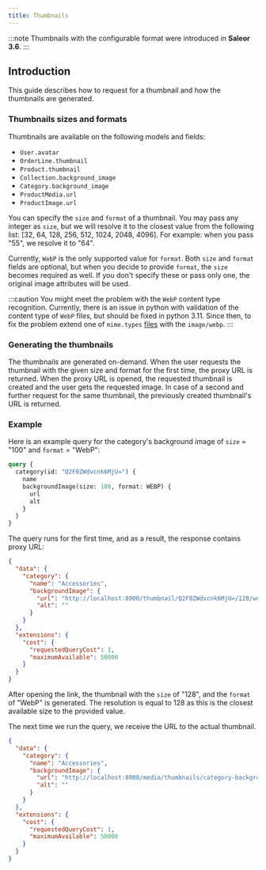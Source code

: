 ```yaml
---
title: Thumbnails
---
```


:::note
Thumbnails with the configurable format were introduced in **Saleor 3.6**.
:::

## Introduction

This guide describes how to request for a thumbnail and how the thumbnails are generated.

### Thumbnails sizes and formats

Thumbnails are available on the following models and fields:

- `User.avatar`
- `OrderLine.thumbnail`
- `Product.thumbnail`
- `Collection.background_image`
- `Category.background_image`
- `ProductMedia.url`
- `ProductImage.url`

You can specify the `size` and `format` of a thumbnail. You may pass any integer as `size`,
but we will resolve it to the closest value from the following list:
[32, 64, 128, 256, 512, 1024, 2048, 4096].
For example: when you pass "55", we resolve it to "64".

Currently, `WebP` is the only supported value for `format`.
Both `size` and `format` fields are optional, but when you decide to provide `format`,
the `size` becomes required as well. If you don't specify these or pass only one,
the original image attributes will be used.

:::caution
You might meet the problem with the `WebP` content type recognition.
Currently, there is an issue in python with validation of the content type of `WebP` files,
but should be fixed in python 3.11.
Since then, to fix the problem extend one of `mime.types`
[files](https://github.com/python/cpython/blob/3.10/Lib/mimetypes.py#L48) with the `image/webp`.
:::

### Generating the thumbnails

The thumbnails are generated on-demand. When the user requests the thumbnail with the
given size and format for the first time, the proxy URL is returned. When the proxy URL
is opened, the requested thumbnail is created and the user gets the requested image.
In case of a second and further request for the same thumbnail, the previously created
thumbnail's URL is returned.

### Example

Here is an example query for the category's background image of `size` = "100" and `format` = "WebP":

```graphql
query {
  category(id: "Q2F0ZWdvcnk6MjU=") {
    name
    backgroundImage(size: 100, format: WEBP) {
      url
      alt
    }
  }
}
```

The query runs for the first time, and as a result, the response contains proxy URL:

```json
{
  "data": {
    "category": {
      "name": "Accessories",
      "backgroundImage": {
        "url": "http://localhost:8000/thumbnail/Q2F0ZWdvcnk6MjU=/128/webp/",
        "alt": ""
      }
    }
  },
  "extensions": {
    "cost": {
      "requestedQueryCost": 1,
      "maximumAvailable": 50000
    }
  }
}
```

After opening the link, the thumbnail with the `size` of "128", and the `format` of "WebP" is generated.
The resolution is equal to 128 as this is the closest available size to the provided value.

The next time we run the query, we receive the URL to the actual thumbnail.

```json
{
  "data": {
    "category": {
      "name": "Accessories",
      "backgroundImage": {
        "url": "http://localhost:8000/media/thumbnails/category-backgrounds/20210809_181533_2240b122_thumbnail_128.webp",
        "alt": ""
      }
    }
  },
  "extensions": {
    "cost": {
      "requestedQueryCost": 1,
      "maximumAvailable": 50000
    }
  }
}
```
